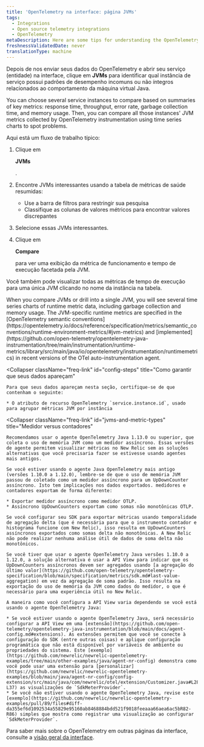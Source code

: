```yaml
---
title: 'OpenTelemetry na interface: página JVMs'
tags:
  - Integrations
  - Open source telemetry integrations
  - OpenTelemetry
metaDescription: Here are some tips for understanding the OpenTelemetry JVMs page in the New Relic UI.
freshnessValidatedDate: never
translationType: machine
---
```


Depois de nos enviar seus dados do OpenTelemetry e abrir seu serviço (entidade) na interface, clique em <DoNotTranslate>**JVMs**</DoNotTranslate> para identificar qual instância de serviço possui padrões de desempenho incomuns ou não íntegros relacionados ao comportamento da máquina virtual Java.

You can choose several service instances to compare based on summaries of key metrics: response time, throughput, error rate, garbage collection time, and memory usage. Then, you can compare all those instances' JVM metrics collected by OpenTelemetry instrumentation using time series charts to spot problems.

Aqui está um fluxo de trabalho típico:

1. Clique em

   <DoNotTranslate>**JVMs**</DoNotTranslate>

   .

2. Encontre JVMs interessantes usando a tabela de métricas de saúde resumidas:

   * Use a barra de filtros para restringir sua pesquisa
   * Classifique as colunas de valores métricos para encontrar valores discrepantes

3. Selecione essas JVMs interessantes.

4. Clique em

   <DoNotTranslate>**Compare**</DoNotTranslate>

   para ver uma exibição da métrica de funcionamento e tempo de execução facetada pela JVM.

Você também pode visualizar todas as métricas de tempo de execução para uma única JVM clicando no nome da instância na tabela.

<CollapserGroup>
  <Collapser
    className="freq-link"
    id="metric-details"
    title="Detalhes da métrica de tempo de execução"
  >
    When you compare JVMs or drill into a single JVM, you will see several time series charts of runtime metric data, including garbage collection and memory usage. The JVM-specific runtime metrics are specified in the [OpenTelemetry semantic conventions](https://opentelemetry.io/docs/reference/specification/metrics/semantic_conventions/runtime-environment-metrics/#jvm-metrics) and [implemented](https://github.com/open-telemetry/opentelemetry-java-instrumentation/tree/main/instrumentation/runtime-metrics/library/src/main/java/io/opentelemetry/instrumentation/runtimemetrics) in recent versions of the OTel auto-instrumentation agent.
  </Collapser>

  <Collapser
    className="freq-link"
    id="config-steps"
    title="Como garantir que seus dados apareçam"
  >
    Para que seus dados apareçam nesta seção, certifique-se de que contenham o seguinte:

    * O atributo de recurso OpenTelemetry `service.instance.id`, usado para agrupar métricas JVM por instância
  </Collapser>

  <Collapser
    className="freq-link"
    id="jvms-and-metric-types"
    title="Medidor versus contadores"
  >
    Recomendamos usar o agente OpenTelemetry Java 1.13.0 ou superior, que coleta o uso de memória JVM como um medidor assíncrono. Essas versões de agente permitem visualizar métricas no New Relic sem as soluções alternativas que você precisaria fazer se estivesse usando agentes mais antigos.

    Se você estiver usando o agente Java OpenTelemetry mais antigo (versões 1.10.0 a 1.12.0), lembre-se de que o uso de memória JVM passou de coletado como um medidor assíncrono para um UpDownCounter assíncrono. Isto tem implicações nos dados exportados. medidores e contadores exportam de forma diferente:

    * Exportar medidor assíncrono como medidor OTLP.
    * Assíncrono UpDownCounters exportam como somas não monotônicas OTLP.

    Se você configurar seu SDK para exportar métricas usando temporalidade de agregação delta (que é necessária para que o instrumento contador e histograma funcione com New Relic), isso resulta em UpDownCounters assíncronos exportados como somas delta não monotônicas. A New Relic não pode realizar nenhuma análise útil de dados de soma delta não monotônicos.

    Se você tiver que usar o agente OpenTelemetry Java versões 1.10.0 a 1.12.0, a solução alternativa é usar a API View para indicar que os UpDownCounters assíncronos devem ser agregados usando [a agregação do último valor](https://github.com/open-telemetry/opentelemetry-specification/blob/main/specification/metrics/sdk.md#last-value-aggregation) em vez da agregação de soma padrão. Isso resulta na exportação do uso de memória da JVM como dados do medidor, o que é necessário para uma experiência útil no New Relic.

    A maneira como você configura a API View varia dependendo se você está usando o agente OpenTelemetry Java:

    * Se você estiver usando o agente OpenTelemetry Java, será necessário configurar a API View em uma [extensão](https://github.com/open-telemetry/opentelemetry-java-instrumentation/blob/main/docs/agent-config.md#extensions). As extensões permitem que você se conecte à configuração do SDK (entre outras coisas) e aplique configuração programática que não está disponível por variáveis de ambiente ou propriedades do sistema. Este [exemplo](https://github.com/newrelic/newrelic-opentelemetry-examples/tree/main/other-examples/java/agent-nr-config) demonstra como você pode usar uma extensão para [personalizar](https://github.com/newrelic/newrelic-opentelemetry-examples/blob/main/java/agent-nr-config/config-extension/src/main/java/com/newrelic/otel/extension/Customizer.java#L28-L37) as visualizações de `SdkMeterProvider`.
    * Se você não estiver usando o agente OpenTelemetry Java, revise este [exemplo](https://github.com/newrelic/newrelic-opentelemetry-examples/pull/89/files#diff-da355ef6d1092534a55829e95160ab8468884bdd521f9018feeaaa66aea6ac5bR82-R86) simples que mostra como registrar uma visualização ao configurar `SdkMeterProvider`.
  </Collapser>
</CollapserGroup>

Para saber mais sobre o OpenTelemetry em outras páginas da interface, consulte a [visão geral da interface](/docs/more-integrations/open-source-telemetry-integrations/opentelemetry/view-your-data/opentelemetry-view-your-data).